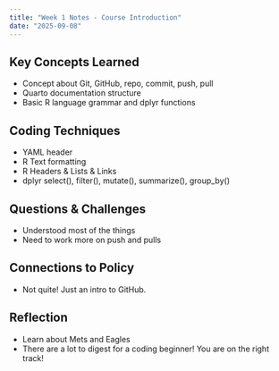 ```yaml
---
title: "Week 1 Notes - Course Introduction"
date: "2025-09-08"
---
```


## Key Concepts Learned
- Concept about Git, GitHub, repo, commit, push, pull
- Quarto documentation structure
- Basic R language grammar and dplyr functions

## Coding Techniques
- YAML header
- R Text formatting
- R Headers & Lists & Links
- dplyr select(), filter(), mutate(), summarize(), group_by()

## Questions & Challenges
- Understood most of the things
- Need to work more on push and pulls

## Connections to Policy
- Not quite! Just an intro to GitHub.

## Reflection
- Learn about Mets and Eagles
- There are a lot to digest for a coding beginner! You are on the right track!
